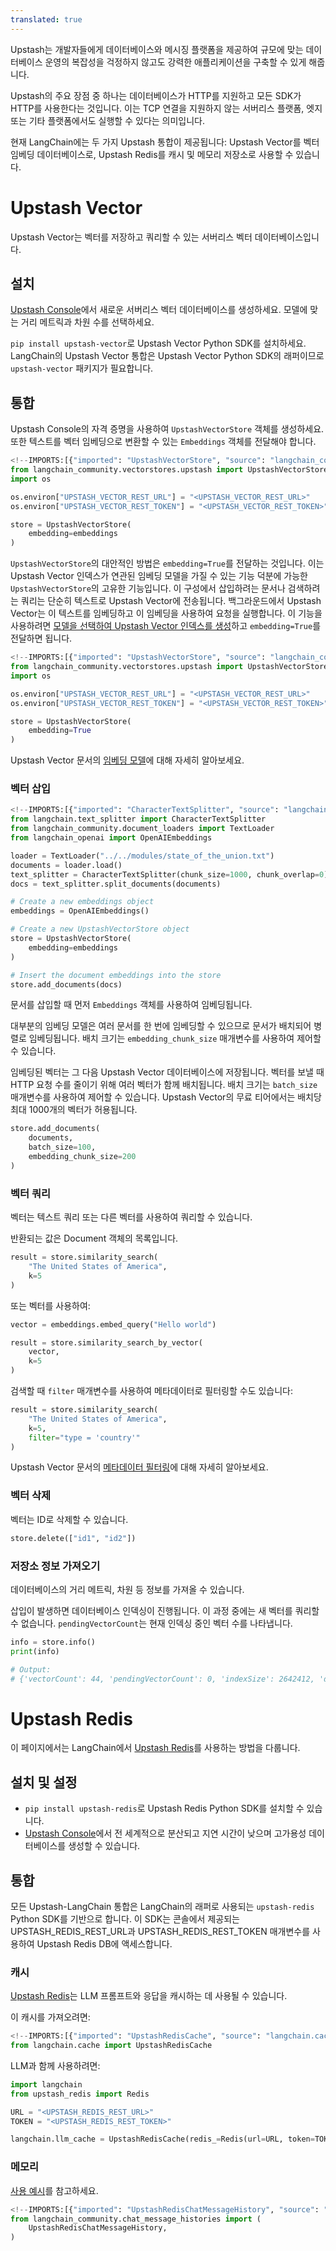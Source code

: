 ```yaml
---
translated: true
---
```


Upstash는 개발자들에게 데이터베이스와 메시징 플랫폼을 제공하여 규모에 맞는 데이터베이스 운영의 복잡성을 걱정하지 않고도 강력한 애플리케이션을 구축할 수 있게 해줍니다.

Upstash의 주요 장점 중 하나는 데이터베이스가 HTTP를 지원하고 모든 SDK가 HTTP를 사용한다는 것입니다. 이는 TCP 연결을 지원하지 않는 서버리스 플랫폼, 엣지 또는 기타 플랫폼에서도 실행할 수 있다는 의미입니다.

현재 LangChain에는 두 가지 Upstash 통합이 제공됩니다: Upstash Vector를 벡터 임베딩 데이터베이스로, Upstash Redis를 캐시 및 메모리 저장소로 사용할 수 있습니다.

# Upstash Vector

Upstash Vector는 벡터를 저장하고 쿼리할 수 있는 서버리스 벡터 데이터베이스입니다.

## 설치

[Upstash Console](https://console.upstash.com/vector)에서 새로운 서버리스 벡터 데이터베이스를 생성하세요. 모델에 맞는 거리 메트릭과 차원 수를 선택하세요.

`pip install upstash-vector`로 Upstash Vector Python SDK를 설치하세요. LangChain의 Upstash Vector 통합은 Upstash Vector Python SDK의 래퍼이므로 `upstash-vector` 패키지가 필요합니다.

## 통합

Upstash Console의 자격 증명을 사용하여 `UpstashVectorStore` 객체를 생성하세요. 또한 텍스트를 벡터 임베딩으로 변환할 수 있는 `Embeddings` 객체를 전달해야 합니다.

```python
<!--IMPORTS:[{"imported": "UpstashVectorStore", "source": "langchain_community.vectorstores.upstash", "docs": "https://api.python.langchain.com/en/latest/vectorstores/langchain_community.vectorstores.upstash.UpstashVectorStore.html", "title": "Upstash Vector"}]-->
from langchain_community.vectorstores.upstash import UpstashVectorStore
import os

os.environ["UPSTASH_VECTOR_REST_URL"] = "<UPSTASH_VECTOR_REST_URL>"
os.environ["UPSTASH_VECTOR_REST_TOKEN"] = "<UPSTASH_VECTOR_REST_TOKEN>"

store = UpstashVectorStore(
    embedding=embeddings
)
```

`UpstashVectorStore`의 대안적인 방법은 `embedding=True`를 전달하는 것입니다. 이는 Upstash Vector 인덱스가 연관된 임베딩 모델을 가질 수 있는 기능 덕분에 가능한 `UpstashVectorStore`의 고유한 기능입니다. 이 구성에서 삽입하려는 문서나 검색하려는 쿼리는 단순히 텍스트로 Upstash Vector에 전송됩니다. 백그라운드에서 Upstash Vector는 이 텍스트를 임베딩하고 이 임베딩을 사용하여 요청을 실행합니다. 이 기능을 사용하려면 [모델을 선택하여 Upstash Vector 인덱스를 생성](https://upstash.com/docs/vector/features/embeddingmodels#using-a-model)하고 `embedding=True`를 전달하면 됩니다.

```python
<!--IMPORTS:[{"imported": "UpstashVectorStore", "source": "langchain_community.vectorstores.upstash", "docs": "https://api.python.langchain.com/en/latest/vectorstores/langchain_community.vectorstores.upstash.UpstashVectorStore.html", "title": "Upstash Vector"}]-->
from langchain_community.vectorstores.upstash import UpstashVectorStore
import os

os.environ["UPSTASH_VECTOR_REST_URL"] = "<UPSTASH_VECTOR_REST_URL>"
os.environ["UPSTASH_VECTOR_REST_TOKEN"] = "<UPSTASH_VECTOR_REST_TOKEN>"

store = UpstashVectorStore(
    embedding=True
)
```

Upstash Vector 문서의 [임베딩 모델](https://upstash.com/docs/vector/features/embeddingmodels)에 대해 자세히 알아보세요.

### 벡터 삽입

```python
<!--IMPORTS:[{"imported": "CharacterTextSplitter", "source": "langchain.text_splitter", "docs": "https://api.python.langchain.com/en/latest/character/langchain_text_splitters.character.CharacterTextSplitter.html", "title": "Upstash Vector"}, {"imported": "TextLoader", "source": "langchain_community.document_loaders", "docs": "https://api.python.langchain.com/en/latest/document_loaders/langchain_community.document_loaders.text.TextLoader.html", "title": "Upstash Vector"}, {"imported": "OpenAIEmbeddings", "source": "langchain_openai", "docs": "https://api.python.langchain.com/en/latest/embeddings/langchain_openai.embeddings.base.OpenAIEmbeddings.html", "title": "Upstash Vector"}]-->
from langchain.text_splitter import CharacterTextSplitter
from langchain_community.document_loaders import TextLoader
from langchain_openai import OpenAIEmbeddings

loader = TextLoader("../../modules/state_of_the_union.txt")
documents = loader.load()
text_splitter = CharacterTextSplitter(chunk_size=1000, chunk_overlap=0)
docs = text_splitter.split_documents(documents)

# Create a new embeddings object
embeddings = OpenAIEmbeddings()

# Create a new UpstashVectorStore object
store = UpstashVectorStore(
    embedding=embeddings
)

# Insert the document embeddings into the store
store.add_documents(docs)
```

문서를 삽입할 때 먼저 `Embeddings` 객체를 사용하여 임베딩됩니다.

대부분의 임베딩 모델은 여러 문서를 한 번에 임베딩할 수 있으므로 문서가 배치되어 병렬로 임베딩됩니다. 배치 크기는 `embedding_chunk_size` 매개변수를 사용하여 제어할 수 있습니다.

임베딩된 벡터는 그 다음 Upstash Vector 데이터베이스에 저장됩니다. 벡터를 보낼 때 HTTP 요청 수를 줄이기 위해 여러 벡터가 함께 배치됩니다. 배치 크기는 `batch_size` 매개변수를 사용하여 제어할 수 있습니다. Upstash Vector의 무료 티어에서는 배치당 최대 1000개의 벡터가 허용됩니다.

```python
store.add_documents(
    documents,
    batch_size=100,
    embedding_chunk_size=200
)
```

### 벡터 쿼리

벡터는 텍스트 쿼리 또는 다른 벡터를 사용하여 쿼리할 수 있습니다.

반환되는 값은 Document 객체의 목록입니다.

```python
result = store.similarity_search(
    "The United States of America",
    k=5
)
```

또는 벡터를 사용하여:

```python
vector = embeddings.embed_query("Hello world")

result = store.similarity_search_by_vector(
    vector,
    k=5
)
```

검색할 때 `filter` 매개변수를 사용하여 메타데이터로 필터링할 수도 있습니다:

```python
result = store.similarity_search(
    "The United States of America",
    k=5,
    filter="type = 'country'"
)
```

Upstash Vector 문서의 [메타데이터 필터링](https://upstash.com/docs/vector/features/filtering)에 대해 자세히 알아보세요.

### 벡터 삭제

벡터는 ID로 삭제할 수 있습니다.

```python
store.delete(["id1", "id2"])
```

### 저장소 정보 가져오기

데이터베이스의 거리 메트릭, 차원 등 정보를 가져올 수 있습니다.

삽입이 발생하면 데이터베이스 인덱싱이 진행됩니다. 이 과정 중에는 새 벡터를 쿼리할 수 없습니다. `pendingVectorCount`는 현재 인덱싱 중인 벡터 수를 나타냅니다.

```python
info = store.info()
print(info)

# Output:
# {'vectorCount': 44, 'pendingVectorCount': 0, 'indexSize': 2642412, 'dimension': 1536, 'similarityFunction': 'COSINE'}
```

# Upstash Redis

이 페이지에서는 LangChain에서 [Upstash Redis](https://upstash.com/redis)를 사용하는 방법을 다룹니다.

## 설치 및 설정

- `pip install upstash-redis`로 Upstash Redis Python SDK를 설치할 수 있습니다.
- [Upstash Console](https://console.upstash.com)에서 전 세계적으로 분산되고 지연 시간이 낮으며 고가용성 데이터베이스를 생성할 수 있습니다.

## 통합

모든 Upstash-LangChain 통합은 LangChain의 래퍼로 사용되는 `upstash-redis` Python SDK를 기반으로 합니다. 이 SDK는 콘솔에서 제공되는 UPSTASH_REDIS_REST_URL과 UPSTASH_REDIS_REST_TOKEN 매개변수를 사용하여 Upstash Redis DB에 액세스합니다.

### 캐시

[Upstash Redis](https://upstash.com/redis)는 LLM 프롬프트와 응답을 캐시하는 데 사용될 수 있습니다.

이 캐시를 가져오려면:

```python
<!--IMPORTS:[{"imported": "UpstashRedisCache", "source": "langchain.cache", "docs": "https://api.python.langchain.com/en/latest/cache/langchain_community.cache.UpstashRedisCache.html", "title": "Upstash Vector"}]-->
from langchain.cache import UpstashRedisCache
```

LLM과 함께 사용하려면:

```python
import langchain
from upstash_redis import Redis

URL = "<UPSTASH_REDIS_REST_URL>"
TOKEN = "<UPSTASH_REDIS_REST_TOKEN>"

langchain.llm_cache = UpstashRedisCache(redis_=Redis(url=URL, token=TOKEN))
```

### 메모리

[사용 예시](/docs/integrations/memory/upstash_redis_chat_message_history)를 참고하세요.

```python
<!--IMPORTS:[{"imported": "UpstashRedisChatMessageHistory", "source": "langchain_community.chat_message_histories", "docs": "https://api.python.langchain.com/en/latest/chat_message_histories/langchain_community.chat_message_histories.upstash_redis.UpstashRedisChatMessageHistory.html", "title": "Upstash Vector"}]-->
from langchain_community.chat_message_histories import (
    UpstashRedisChatMessageHistory,
)
```
